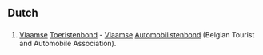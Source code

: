 ==Dutch==

==={{initialism-old|nl}}===
{{head|nl}}

# [[Vlaams]]e [[Toeristenbond]] - [[Vlaams]]e [[Automobilistenbond]] (Belgian Tourist and Automobile Association).